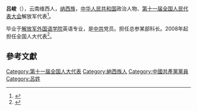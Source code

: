 '''吕峻'''（{{bd|1973年||}}），云南维西人，[[纳西族|纳西族]]，[[中华人民共和国|中华人民共和国]]政治人物、[[第十一届全国人民代表大会|第十一届全国人民代表大会]]解放军代表<ref>{{cite web|author=新华网|title=第十一届全国人大代表|url=http://news.xinhuanet.com/ziliao/2008-03/03/content_7708230.htm?node=36628|publisher=新华网|accessdate=2014-01-07|archive-date=2014-01-10|archive-url=https://web.archive.org/web/20140110211415/http://news.xinhuanet.com/ziliao/2008-03/03/content_7708230.htm?node=36628|dead-url=no}}</ref>。

毕业于[[解放军外国语学院|解放军外国语学院]]英语专业，是[[中共|中共]]党员。担任总参某部科长。2008年起担任全国人大代表<ref>{{cite news|title=全国人大代表信息-吕峻|url=http://210.82.31.1:8084/delegate/viewDelegate.action?dbid=112767|accessdate=2013-04-05|newspaper=全国人大网|archive-url=https://web.archive.org/web/20160306172959/http://www.npc.gov.cn/delegate/viewDelegate.action?dbid=112767|archive-date=2016-03-06|dead-url=yes}}</ref>。

==參考文獻==
{{reflist}}
[[Category:第十一届全国人大代表|Category:第十一届全国人大代表]]
[[Category:納西族人|Category:納西族人]]
[[Category:中國共產黨黨員|Category:中國共產黨黨員]]
[[Category:呂姓|Category:呂姓]]